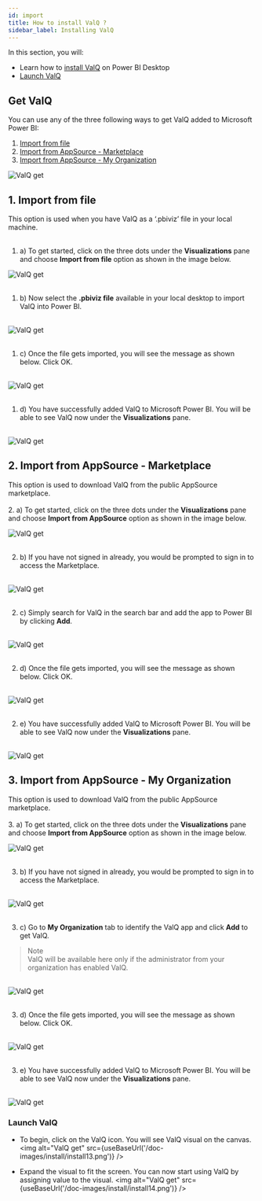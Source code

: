 ```yaml
---
id: import
title: How to install ValQ ?
sidebar_label: Installing ValQ
---
```


In this section, you will:
 - Learn how to [install ValQ](#get-valq) on Power BI Desktop
 - [Launch ValQ](#launch-valq)

## Get ValQ

You can use any of the three following ways to get ValQ added to Microsoft Power BI:

1. [Import from file](#1-import-from-file)
2. [Import from AppSource - Marketplace](#2-import-from-appsource---marketplace)
3. [Import from AppSource - My Organization](#3-import-from-appsource---my-organization)

<div style={{textAlign: 'center'}}>
<img alt="ValQ get" src={useBaseUrl('/doc-images/install/install1.png')} 
    width={430}
    height={395}/>
</div>




## 1. Import from file

This option is used when you have ValQ as a ‘.pbiviz’ file in your local machine.  <br /> <br />
1. a) To get started, click on the three dots under the **Visualizations** pane and choose **Import from file** option
as shown in the image below.
<div style={{textAlign: 'center'}}>
<img alt="ValQ get" src={useBaseUrl('/doc-images/install/install2.png')}
    width={430}
    height={395}/>
</div> <br />

1. b) Now select the **.pbiviz file** available in your local desktop to import ValQ into Power BI. 
<br />

<div style={{textAlign: 'center'}}>
<img alt="ValQ get" src={useBaseUrl('/doc-images/install/install5.png')} />
</div> <br />

1. c) Once the file gets imported, you will see the message as shown below. Click OK.
<br />

<div style={{textAlign: 'center'}}>
<img alt="ValQ get" src={useBaseUrl('/doc-images/install/install6.png')} />
</div> <br />

1. d) You have successfully added ValQ to Microsoft Power BI. You will be able to see ValQ now under the **Visualizations** pane. 
<br />

<div style={{textAlign: 'center'}}>
<img alt="ValQ get" src={useBaseUrl('/doc-images/install/install7.png')} />
</div>

## 2. Import from AppSource - Marketplace
This option is used to download ValQ from the public AppSource marketplace.  <br /> <br />
2. a) To get started, click on the three dots under the **Visualizations** pane and choose **Import from AppSource** option
as shown in the image below.
<div style={{textAlign: 'center'}}>
<img alt="ValQ get" src={useBaseUrl('/doc-images/install/install3.png')}
    width={430}
    height={395}
/>
</div> <br />

2. b) If you have not signed in already, you would be prompted to sign in to access the Marketplace.
<br />

<div style={{textAlign: 'center'}}>
<img alt="ValQ get" src={useBaseUrl('/doc-images/install/install8.png')} />
</div> <br />

2. c) Simply search for ValQ in the search bar and add the app to Power BI by clicking **Add**.
<br />

<div style={{textAlign: 'center'}}>
<img alt="ValQ get" src={useBaseUrl('/doc-images/install/install9.png')} />
</div> <br />

2. d) Once the file gets imported, you will see the message as shown below. Click OK.
<br />

<div style={{textAlign: 'center'}}>
<img alt="ValQ get" src={useBaseUrl('/doc-images/install/install10.png')} />
</div> <br />

2. e) You have successfully added ValQ to Microsoft Power BI. You will be able to see ValQ now under the **Visualizations** pane. 
<br />

<div style={{textAlign: 'center'}}>
<img alt="ValQ get" src={useBaseUrl('/doc-images/install/install4.png')} />
</div>

## 3. Import from AppSource - My Organization 
This option is used to download ValQ from the public AppSource marketplace. <br /> <br />
3. a) To get started, click on the three dots under the **Visualizations** pane and choose **Import from AppSource** option as shown in the image below.
<div style={{textAlign: 'center'}}>
<img alt="ValQ get" src={useBaseUrl('/doc-images/install/install3.png')}
    width={430}
    height={395}
/>
</div> <br />

3. b) If you have not signed in already, you would be prompted to sign in to access the Marketplace.
<br />

<div style={{textAlign: 'center'}}>
<img alt="ValQ get" src={useBaseUrl('/doc-images/install/install8.png')} />
</div> <br />

3. c) Go to **My Organization** tab to identify the ValQ app and click **Add** to get ValQ. <br /> 

> Note <br />
 ValQ will be available here only if the administrator from your organization has enabled ValQ.

<br />

<div style={{textAlign: 'center'}}>
<img alt="ValQ get" src={useBaseUrl('/doc-images/install/install12.png')} />
</div> <br />

3. d) Once the file gets imported, you will see the message as shown below. Click OK.
<br />

<div style={{textAlign: 'center'}}>
<img alt="ValQ get" src={useBaseUrl('/doc-images/install/install10.png')} />
</div><br />

3. e) You have successfully added ValQ to Microsoft Power BI. You will be able to see ValQ now under the **Visualizations** pane. 
<br />

<div style={{textAlign: 'center'}}>
<img alt="ValQ get" src={useBaseUrl('/doc-images/install/install11.png')} />
</div> 

### Launch ValQ

- To begin, click on the ValQ icon. You will see ValQ visual on the canvas.
  <img alt="ValQ get" src={useBaseUrl('/doc-images/install/install13.png')} />

- Expand the visual to fit the screen. You can now start using ValQ by assigning value to the visual.
  <img alt="ValQ get" src={useBaseUrl('/doc-images/install/install14.png')} />